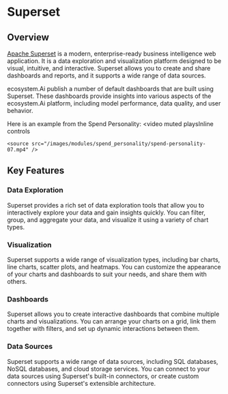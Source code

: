 # Superset

## Overview

[Apache Superset](https://superset.apache.org/) is a modern, enterprise-ready business intelligence web application. It is a data exploration and visualization platform designed to be visual, intuitive, and interactive. Superset allows you to create and share dashboards and reports, and it supports a wide range of data sources.

ecosystem.Ai publish a number of default dashboards that are built using Superset. These dashboards provide insights into various aspects of the ecosystem.Ai platform, including model performance, data quality, and user behavior.

Here is an example from the Spend Personality:
<video
    muted
    playsInline
    controls
>
    <source src="/images/modules/spend_personality/spend-personality-07.mp4" />
</video>

## Key Features

### Data Exploration

Superset provides a rich set of data exploration tools that allow you to interactively explore your data and gain insights quickly. You can filter, group, and aggregate your data, and visualize it using a variety of chart types.

### Visualization

Superset supports a wide range of visualization types, including bar charts, line charts, scatter plots, and heatmaps. You can customize the appearance of your charts and dashboards to suit your needs, and share them with others.

### Dashboards

Superset allows you to create interactive dashboards that combine multiple charts and visualizations. You can arrange your charts on a grid, link them together with filters, and set up dynamic interactions between them.

### Data Sources

Superset supports a wide range of data sources, including SQL databases, NoSQL databases, and cloud storage services. You can connect to your data sources using Superset's built-in connectors, or create custom connectors using Superset's extensible architecture.
